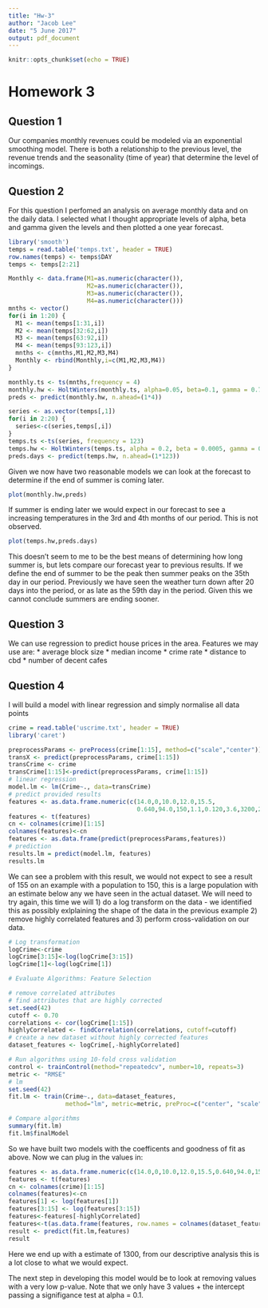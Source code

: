 ```yaml
---
title: "Hw-3"
author: "Jacob Lee"
date: "5 June 2017"
output: pdf_document
---
```


```r
knitr::opts_chunk$set(echo = TRUE)
```

# Homework 3

## Question 1

Our companies monthly revenues could be modeled via an exponential smoothing model. There is both a relationship to the previous level, the revenue trends and the seasonality (time of year) that determine the level of incomings.

## Question 2

For this question I perfomed an analysis on average monthly data and on the daily data. I selected what I thought appropriate levels of alpha, beta and gamma given the levels and then plotted a one year forecast. 

```r
library('smooth')
temps = read.table('temps.txt', header = TRUE)
row.names(temps) <- temps$DAY
temps <- temps[2:21]

Monthly <- data.frame(M1=as.numeric(character()),
                      M2=as.numeric(character()), 
                      M3=as.numeric(character()), 
                      M4=as.numeric(character())) 
mnths <- vector()
for(i in 1:20) {
  M1 <- mean(temps[1:31,i])
  M2 <- mean(temps[32:62,i])
  M3 <- mean(temps[63:92,i])
  M4 <- mean(temps[93:123,i])
  mnths <- c(mnths,M1,M2,M3,M4)
  Monthly <- rbind(Monthly,i=c(M1,M2,M3,M4))
}

monthly.ts <- ts(mnths,frequency = 4)
monthly.hw <- HoltWinters(monthly.ts, alpha=0.05, beta=0.1, gamma = 0.7)
preds <- predict(monthly.hw, n.ahead=(1*4))

series <- as.vector(temps[,1])
for(i in 2:20) {
  series<-c(series,temps[,i])
}
temps.ts <-ts(series, frequency = 123)
temps.hw <- HoltWinters(temps.ts, alpha = 0.2, beta = 0.0005, gamma = 0.5)
preds.days <- predict(temps.hw, n.ahead=(1*123))

```
Given we now have two reasonable models we can look at the forecast to determine if the end of summer is coming later.
```r
plot(monthly.hw,preds)
```
If summer is ending later we would expect in our forecast to see a increasing temperatures in the 3rd and 4th months of our period. This is not observed.
```r
plot(temps.hw,preds.days)
```
This doesn't seem to me to be the best means of determining how long summer is, but lets compare our forecast year to previous results. If we define the end of summer to be the peak then summer peaks on the 35th day in our period. Previously we have seen the weather turn down after 20 days into the period, or as late as the 59th day in the period. Given this we cannot conclude summers are ending sooner.

## Question 3
We can use regression to predict house prices in the area. Features we may use are:
* average block size
* median income
* crime rate
* distance to cbd
* number of decent cafes

## Question 4
I will build a model with linear regression and simply normalise all data points
```R
crime = read.table('uscrime.txt', header = TRUE)
library('caret')

preprocessParams <- preProcess(crime[1:15], method=c("scale","center"))
transX <- predict(preprocessParams, crime[1:15])
transCrime <- crime
transCrime[1:15]<-predict(preprocessParams, crime[1:15])
# linear regression
model.lm <- lm(Crime~., data=transCrime)
# predict provided results
features <- as.data.frame.numeric(c(14.0,0,10.0,12.0,15.5,
                                    0.640,94.0,150,1.1,0.120,3.6,3200,20.1,0.04,39.0),col.names = "sample")
features <- t(features)
cn <- colnames(crime)[1:15]
colnames(features)<-cn
features <- as.data.frame(predict(preprocessParams,features))
# prediction
results.lm = predict(model.lm, features)
results.lm
```
We can see a problem with this result, we would not expect to see a result of 155 on an example with a population to 150, this is a large population with an estimate below any we have seen in the actual dataset. We will need to try again, this time we will 1) do a log transform on the data - we identified this as possibly exlplaining the shape of the data in the previous example 2) remove highly correlated features and 3) perform cross-validation on our data.
```R
# Log transformation
logCrime<-crime
logCrime[3:15]<-log(logCrime[3:15])
logCrime[1]<-log(logCrime[1])

# Evaluate Algorithms: Feature Selection

# remove correlated attributes
# find attributes that are highly corrected
set.seed(42)
cutoff <- 0.70
correlations <- cor(logCrime[1:15])
highlyCorrelated <- findCorrelation(correlations, cutoff=cutoff)
# create a new dataset without highly corrected features
dataset_features <- logCrime[,-highlyCorrelated]

# Run algorithms using 10-fold cross validation
control <- trainControl(method="repeatedcv", number=10, repeats=3)
metric <- "RMSE"
# lm
set.seed(42)
fit.lm <- train(Crime~., data=dataset_features, 
                method="lm", metric=metric, preProc=c("center", "scale"), trControl=control)

# Compare algorithms
summary(fit.lm)
fit.lm$finalModel
```
So we have built two models with the coefficents and goodness of fit as above. Now we can plug in the values in:
```R
features <- as.data.frame.numeric(c(14.0,0,10.0,12.0,15.5,0.640,94.0,150,1.1,0.120,3.6,3200,20.1,0.04,39.0),col.names = "sample")
features <- t(features)
cn <- colnames(crime)[1:15]
colnames(features)<-cn
features[1] <- log(features[1])
features[3:15] <- log(features[3:15])
features<-features[-highlyCorrelated]
features<-t(as.data.frame(features, row.names = colnames(dataset_features[1:10])))
result <- predict(fit.lm,features)
result
```
Here we end up with a estimate of 1300, from our descriptive analysis this is a lot close to what we would expect.

The next step in developing this model would be to look at removing values with a very low p-value. Note that we only have 3 values + the intercept passing a signifigance test at alpha = 0.1.
